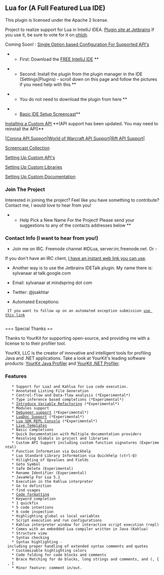== Lua for [[http://www.jetbrains.com/idea/|{{logo_intellij_idea.gif|IntelliJ IDEA}}]] (A Full Featured Lua IDE) ==

This plugin is licensed under the Apache 2 license.

Project to realize support for Lua in IntelliJ IDEA.  [[http://plugins.intellij.net/plugin/?id=4683|Plugin site at Jetbrains]] If you use it, be sure to vote for it on [[http://www.ohloh.net/p/idlua|ohloh]].

Coming Soon! : [[http://i.imgur.com/1nrEO.png|Single Option based Configuration For Supported API's]]


** First: Download the [[http://www.jetbrains.com/idea/download/index.html|FREE IntelliJ IDE]] **

** Second: Install the plugin from the plugin manager in the IDE (Settings|Plugins) - scroll down on this page and follow the pictures if you need help with this **

** You do not need to download the plugin from here **


**[[http://www.screencast.com/t/D1UKynKND|Basic IDE Setup Screencast]]**


[[Installing a Custom API]]  **(API support has been updated. You may need to reinstall the API)**

|[[https://bitbucket.org/sylvanaar2/idlua-sdk-corona/wiki/Home|Corona API Support]]|[[https://bitbucket.org/sylvanaar2/idlua-sdk-world-of-warcraft|World of Warcraft API Support]]|[[https://bitbucket.org/sylvanaar2/idlua-sdk-rift|Rift API Support]]|

[[Screencast Collection]]

[[Setting Up Custom API's]]

[[Setting Up Custom Libraries]]

[[Setting Up Custom Documentation]]

=== Join The Project ===

Interested in joining the project? Feel like you have something to contribute? Contact me, I would love to hear from you!


** Help Pick a New Name For the Project! Please send your suggestions to any of the contacts addresses below **

=== Contact Info (I want to hear from you!) ===
 
*  Join me on IRC. Freenode channel #IDLua, server:irc.freenode.net. Or - 
If you don't have an IRC client, [[http://webchat.freenode.net?nick=BitbucketUser.&channels=IDLua&uio=OT10cnVlde|I have an instant web link you can use]].

* Another way is to use the Jetbrains IDETalk plugin. My name there is: sylvanaar at talk.google.com

* Email: sylvanaar at mindspring dot com

* Twitter: @jsakhtar

* Automated Exceptions: 
  If you want to follow up on an automated exception submission [[http://sylvanaar.myjetbrains.com/youtrack/issues/IDLua|use this link]]
  


=== Special Thanks ==

Thanks to YourKit for supporting open-source, and providing me with a license to to their profiler tool.

YourKit, LLC is the creator of innovative and intelligent tools for profiling
Java and .NET applications. Take a look at YourKit's leading software products:
[[http://www.yourkit.com/java/profiler/index.jsp|YourKit Java Profiler]] and
[[http://www.yourkit.com/.net/profiler/index.jsp|YourKit .NET Profiler]].

=== Features ===
    * Support for LuaJ and Kahlua for Lua code execution.
    * Annotated Listing File Generation
    * Control-flow and Data-flow analysis (*Experimental*)
    * Type inference based completions (*Experimental*)
    * [[http://www.screencast.com/t/JoeypQp4A9WS|Introduce Variable Refactoring]] (*Experimental*)
    * Modules support
    * [[http://www.screencast.com/t/CBWIkoZPg|Debugger support]] (*Experimental*)
    * [[http://www.screencast.com/t/qcngMlczh|LuaDoc Support]] (*Experimental*)
    * [[http://www.screencast.com/t/0f262SeCKmqT|Lua SDK REPL Console]] (*Experimental*)
    * [[http://screencast.com/t/GYF0sAw6N|Live Templates]]
    * Basic Completions
    * Quick Documentation with Multiple documentation providers
    * Resolving Globals in project and libraries
    * Custom API Support including custom function signatures (Experimental)
    * Function Information via Quickhelp
    * Lua Standard Library Information via Quickhelp (ctrl-Q)
    * Hilighting of Upvalues and Fields
    * Goto Symbol
    * Safe Delete (Experimental)
    * Rename Identifier (Experimental)
    * JavaHelp For Lua 5.1
    * Execution in the Kahlua interpreter
    * Go to definition
    * find usages
    * [[http://screencast.com/t/ppI3PbwfLOQo|Code formatting]]
    * Keyword completion
    * 1 quickfix
    * 5 code intentions
    * 6 code inspection
    * Highlighting global vs local variables
    * Script execution and run configurations
    * Kahlua interpreter window for interactive script execution (repl)
    * Comes with an embedded Lua compiler written in Java (Kahlua)
    * Structure view
    * Syntax checking
    * Syntax highlighting - including proper handling of extended syntax comments and quotes
    * Customizable highlighting colors
    * Code folding for code blocks and comments
    * Brace Matching for do blocks, long strings and comments, and (, { , [
    * Minor feature: comment in/out.



{{idlua001.jpg|Sample}}

{{9-13-2010-8-55-51.png}}
{{9-13-2010-9-00-14.png}}
{{9-13-2010-9-03-02.png}}
{{9-13-2010-9-03-36.png}}
{{9-13-2010-9-04-19.png}}
{{9-13-2010-9-06-40.png}}
{{9-13-2010-9-07-52.png}}
{{9-13-2010-9-08-22.png}}
{{9-13-2010-9-09-39.png}}
{{9-13-2010-9-10-23.png}}
{{9-13-2010-9-12-17.png}}
{{9-13-2010-9-13-07.png}}
{{9-13-2010-9-13-46.png}}
{{9-13-2010-9-14-31.png}}
{{9-13-2010-9-15-16.png}}
{{9-13-2010-9-15-58.png}}
{{9-13-2010-9-22-40.png}}